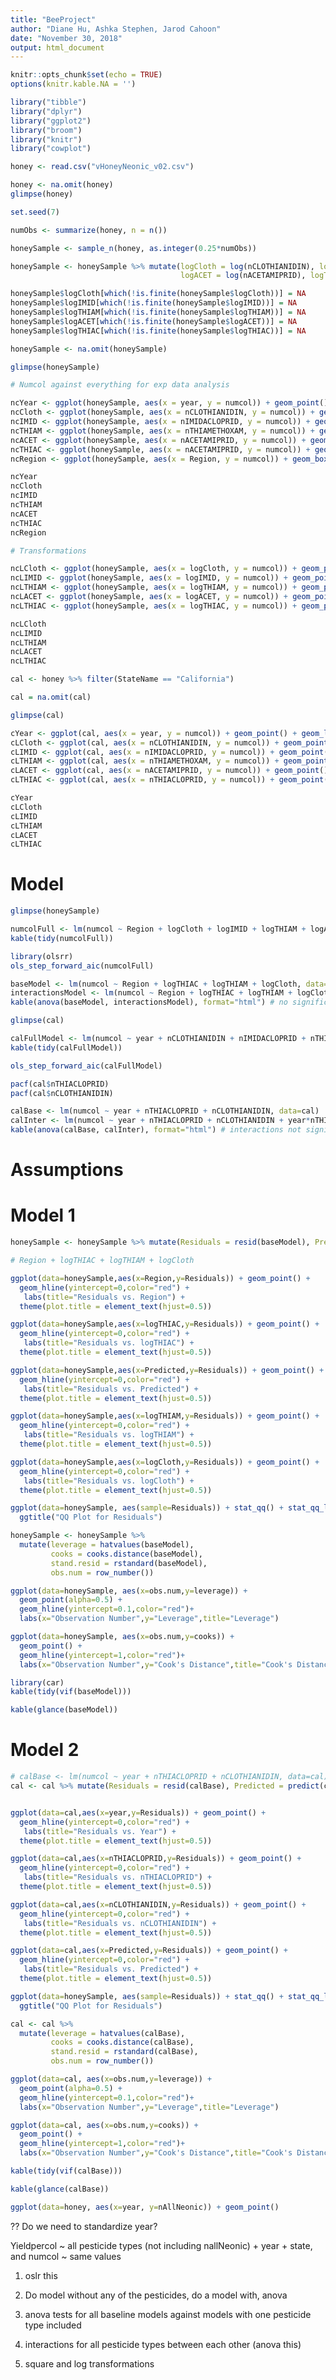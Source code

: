 ```yaml
---
title: "BeeProject"
author: "Diane Hu, Ashka Stephen, Jarod Cahoon"
date: "November 30, 2018"
output: html_document
---
```


```r
knitr::opts_chunk$set(echo = TRUE)
options(knitr.kable.NA = '')
```

```r
library("tibble")
library("dplyr")
library("ggplot2")
library("broom")
library("knitr")
library("cowplot")
```

```r
honey <- read.csv("vHoneyNeonic_v02.csv")

honey <- na.omit(honey)
glimpse(honey)
```

```r
set.seed(7)

numObs <- summarize(honey, n = n())

honeySample <- sample_n(honey, as.integer(0.25*numObs))

honeySample <- honeySample %>% mutate(logCloth = log(nCLOTHIANIDIN), logIMID = log(nIMIDACLOPRID), logTHIAM = log(nTHIAMETHOXAM),
                                      logACET = log(nACETAMIPRID), logTHIAC = log(nTHIACLOPRID))

honeySample$logCloth[which(!is.finite(honeySample$logCloth))] = NA
honeySample$logIMID[which(!is.finite(honeySample$logIMID))] = NA
honeySample$logTHIAM[which(!is.finite(honeySample$logTHIAM))] = NA
honeySample$logACET[which(!is.finite(honeySample$logACET))] = NA
honeySample$logTHIAC[which(!is.finite(honeySample$logTHIAC))] = NA

honeySample <- na.omit(honeySample)

glimpse(honeySample)
```

```r
# Numcol against everything for exp data analysis

ncYear <- ggplot(honeySample, aes(x = year, y = numcol)) + geom_point() + geom_line() + ggtitle("Number of Colonies vs Year")
ncCloth <- ggplot(honeySample, aes(x = nCLOTHIANIDIN, y = numcol)) + geom_point() + ggtitle("Number of Colonies vs nCLOTHIANIDIN")
ncIMID <- ggplot(honeySample, aes(x = nIMIDACLOPRID, y = numcol)) + geom_point() + ggtitle("Number of Colonies vs nIMIDACLOPRID")
ncTHIAM <- ggplot(honeySample, aes(x = nTHIAMETHOXAM, y = numcol)) + geom_point() + ggtitle("Number of Colonies vs nTHIAMETHOXAM")
ncACET <- ggplot(honeySample, aes(x = nACETAMIPRID, y = numcol)) + geom_point() + ggtitle("Number of Colonies vs nACETAMIPRID")
ncTHIAC <- ggplot(honeySample, aes(x = nACETAMIPRID, y = numcol)) + geom_point() + ggtitle("Number of Colonies vs nTHIACLOPRID")
ncRegion <- ggplot(honeySample, aes(x = Region, y = numcol)) + geom_boxplot() + ggtitle("Number of colonies vs Region")
```

```r
ncYear
ncCloth
ncIMID
ncTHIAM
ncACET
ncTHIAC
ncRegion
```

```r
# Transformations

ncLCloth <- ggplot(honeySample, aes(x = logCloth, y = numcol)) + geom_point() + ggtitle("Number of Colonies vs Log nCLOTHIANIDIN")
ncLIMID <- ggplot(honeySample, aes(x = logIMID, y = numcol)) + geom_point() + ggtitle("Number of Colonies vs Log nIMIDACLOPRID")
ncLTHIAM <- ggplot(honeySample, aes(x = logTHIAM, y = numcol)) + geom_point() + ggtitle("Number of Colonies Log vs nTHIAMETHOXAM")
ncLACET <- ggplot(honeySample, aes(x = logACET, y = numcol)) + geom_point() + ggtitle("Number of Colonies vs Log nACETAMIPRID")
ncLTHIAC <- ggplot(honeySample, aes(x = logTHIAC, y = numcol)) + geom_point() + ggtitle("Number of Colonies vs Log nTHIACLOPRID")
```

```r
ncLCloth
ncLIMID
ncLTHIAM
ncLACET
ncLTHIAC
```

```r
cal <- honey %>% filter(StateName == "California")

cal = na.omit(cal)

glimpse(cal)
```

```r
cYear <- ggplot(cal, aes(x = year, y = numcol)) + geom_point() + geom_line() + ggtitle("Number of California Colonies vs Year")
cLCloth <- ggplot(cal, aes(x = nCLOTHIANIDIN, y = numcol)) + geom_point() + ggtitle("Number of California Colonies vs nCLOTHIANIDIN")
cLIMID <- ggplot(cal, aes(x = nIMIDACLOPRID, y = numcol)) + geom_point() + ggtitle("Number of California Colonies vs nIMIDACLOPRID")
cLTHIAM <- ggplot(cal, aes(x = nTHIAMETHOXAM, y = numcol)) + geom_point() + ggtitle("Number of California Colonies vs nTHIAMETHOXAM")
cLACET <- ggplot(cal, aes(x = nACETAMIPRID, y = numcol)) + geom_point() + ggtitle("Number of California Colonies vs nACETAMIPRID")
cLTHIAC <- ggplot(cal, aes(x = nTHIACLOPRID, y = numcol)) + geom_point() + ggtitle("Number of California Colonies vs nTHIACLOPRID")
```

```r
cYear
cLCloth
cLIMID
cLTHIAM
cLACET
cLTHIAC
```

# Model

```r
glimpse(honeySample)
```

```r
numcolFull <- lm(numcol ~ Region + logCloth + logIMID + logTHIAM + logACET + logTHIAC,data=honeySample)
kable(tidy(numcolFull))
```

```r
library(olsrr)
ols_step_forward_aic(numcolFull)
```

```r
baseModel <- lm(numcol ~ Region + logTHIAC + logTHIAM + logCloth, data=honeySample)
interactionsModel <- lm(numcol ~ Region + logTHIAC + logTHIAM + logCloth + Region*logCloth + Region*logTHIAM + Region*logTHIAC, data=honeySample)
kable(anova(baseModel, interactionsModel), format="html") # no significant interactions
```

```r
glimpse(cal)
```


```r
calFullModel <- lm(numcol ~ year + nCLOTHIANIDIN + nIMIDACLOPRID + nTHIAMETHOXAM + nACETAMIPRID + nTHIACLOPRID, data=cal)
kable(tidy(calFullModel))
```

```r
ols_step_forward_aic(calFullModel)
```

```r
pacf(cal$nTHIACLOPRID)
pacf(cal$nCLOTHIANIDIN)
```


```r
calBase <- lm(numcol ~ year + nTHIACLOPRID + nCLOTHIANIDIN, data=cal)
calInter <- lm(numcol ~ year + nTHIACLOPRID + nCLOTHIANIDIN + year*nTHIACLOPRID + year*nCLOTHIANIDIN, data=cal)
kable(anova(calBase, calInter), format="html") # interactions not significant
```

# Assumptions

# Model 1
```r
honeySample <- honeySample %>% mutate(Residuals = resid(baseModel), Predicted = predict(baseModel))

# Region + logTHIAC + logTHIAM + logCloth

ggplot(data=honeySample,aes(x=Region,y=Residuals)) + geom_point() + 
  geom_hline(yintercept=0,color="red") + 
   labs(title="Residuals vs. Region") + 
  theme(plot.title = element_text(hjust=0.5))

ggplot(data=honeySample,aes(x=logTHIAC,y=Residuals)) + geom_point() + 
  geom_hline(yintercept=0,color="red") + 
   labs(title="Residuals vs. logTHIAC") + 
  theme(plot.title = element_text(hjust=0.5))

ggplot(data=honeySample,aes(x=Predicted,y=Residuals)) + geom_point() + 
  geom_hline(yintercept=0,color="red") + 
   labs(title="Residuals vs. Predicted") + 
  theme(plot.title = element_text(hjust=0.5))

ggplot(data=honeySample,aes(x=logTHIAM,y=Residuals)) + geom_point() + 
  geom_hline(yintercept=0,color="red") + 
   labs(title="Residuals vs. logTHIAM") + 
  theme(plot.title = element_text(hjust=0.5))

ggplot(data=honeySample,aes(x=logCloth,y=Residuals)) + geom_point() + 
  geom_hline(yintercept=0,color="red") + 
   labs(title="Residuals vs. logCloth") + 
  theme(plot.title = element_text(hjust=0.5))

ggplot(data=honeySample, aes(sample=Residuals)) + stat_qq() + stat_qq_line() + 
  ggtitle("QQ Plot for Residuals")
```


```r
honeySample <- honeySample %>%
  mutate(leverage = hatvalues(baseModel), 
         cooks = cooks.distance(baseModel),
         stand.resid = rstandard(baseModel), 
         obs.num = row_number())

ggplot(data=honeySample, aes(x=obs.num,y=leverage)) + 
  geom_point(alpha=0.5) + 
  geom_hline(yintercept=0.1,color="red")+
  labs(x="Observation Number",y="Leverage",title="Leverage")
```

```r
ggplot(data=honeySample, aes(x=obs.num,y=cooks)) + 
  geom_point() + 
  geom_hline(yintercept=1,color="red")+
  labs(x="Observation Number",y="Cook's Distance",title="Cook's Distance")
```

```r
library(car)
kable(tidy(vif(baseModel)))
```

```r
kable(glance(baseModel))
```

# Model 2

```r
# calBase <- lm(numcol ~ year + nTHIACLOPRID + nCLOTHIANIDIN, data=cal)
cal <- cal %>% mutate(Residuals = resid(calBase), Predicted = predict(calBase))


ggplot(data=cal,aes(x=year,y=Residuals)) + geom_point() + 
  geom_hline(yintercept=0,color="red") + 
   labs(title="Residuals vs. Year") + 
  theme(plot.title = element_text(hjust=0.5))

ggplot(data=cal,aes(x=nTHIACLOPRID,y=Residuals)) + geom_point() + 
  geom_hline(yintercept=0,color="red") + 
   labs(title="Residuals vs. nTHIACLOPRID") + 
  theme(plot.title = element_text(hjust=0.5))

ggplot(data=cal,aes(x=nCLOTHIANIDIN,y=Residuals)) + geom_point() + 
  geom_hline(yintercept=0,color="red") + 
   labs(title="Residuals vs. nCLOTHIANIDIN") + 
  theme(plot.title = element_text(hjust=0.5))

ggplot(data=cal,aes(x=Predicted,y=Residuals)) + geom_point() + 
  geom_hline(yintercept=0,color="red") + 
   labs(title="Residuals vs. Predicted") + 
  theme(plot.title = element_text(hjust=0.5))

ggplot(data=honeySample, aes(sample=Residuals)) + stat_qq() + stat_qq_line() + 
  ggtitle("QQ Plot for Residuals")
```

```r
cal <- cal %>%
  mutate(leverage = hatvalues(calBase), 
         cooks = cooks.distance(calBase),
         stand.resid = rstandard(calBase), 
         obs.num = row_number())

ggplot(data=cal, aes(x=obs.num,y=leverage)) + 
  geom_point(alpha=0.5) + 
  geom_hline(yintercept=0.1,color="red")+
  labs(x="Observation Number",y="Leverage",title="Leverage")
```

```r
ggplot(data=cal, aes(x=obs.num,y=cooks)) + 
  geom_point() + 
  geom_hline(yintercept=1,color="red")+
  labs(x="Observation Number",y="Cook's Distance",title="Cook's Distance")
```

```r
kable(tidy(vif(calBase)))
```

```r
kable(glance(calBase))
```

```r
ggplot(data=honey, aes(x=year, y=nAllNeonic)) + geom_point()
```

?? Do we need to standardize year?

Yieldpercol ~ all pesticide types (not including nallNeonic) + year + state, and numcol ~ same values

1. oslr this

2. Do model without any of the pesticides, do a model with, anova

3. anova tests for all baseline models against models with one pesticide type included

4. interactions for all pesticide types between each other (anova this)

5. square and log transformations
